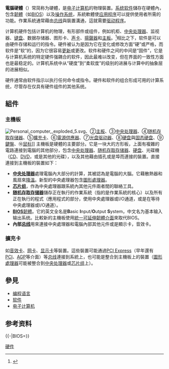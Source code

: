 {{noteTA|G1=IT}}
{{各地中文名
|cn=计算机硬件
|tw=電腦硬體
|hk=電腦硬件
}}
'''電腦硬體'''（{{lang-en|computer hardware}}）常简称为硬體，是[[电子计算机|电子计算机]]的物理裝置。[[系统软件|系统软件]]儲存在硬體內，包含[[韌體|韌體]]（如[[BIOS|BIOS]]）以及[[操作系统|操作系统]]，系統軟體使[[应用程序|应用程序]]可以提供使用者所需的功能。作業系統通常藉由[[总线|总线]]與裝置溝通，這就需要[[驱动程序|驱动程序]]。

计算机硬件包括计算机的物理，有形部件或组件，例如机柜、[[中央处理器|中央处理器]]、监视器、[[电脑键盘|键盘]]、数据存储器、图形卡、[[声卡|声卡]]、[[揚聲器|揚聲器]]和[[主板|主板]]。<ref>{{cite web |title=Parts of computer |url=http://windows.microsoft.com/en-us/windows-vista/parts-of-a-computer |publisher=Microsoft |accessdate=2013-12-05 |dead-url=no |archiveurl=https://web.archive.org/web/20131127145607/http://windows.microsoft.com/en-US/windows-vista/Parts-of-a-computer |archivedate=2013-11-27 }}</ref>相比之下，软件是可以由硬件存储和运行的指令。硬件被认为是因为它在变化或修改方面“硬”或严格，而软件是“软”的，因为它很容易[[更新|更新]]或更改。软件和硬件之间的中间是“固件”，它是与计算机系统的特定硬件强耦合的软件，因此最难以改变，但在界面的一致性方面也是最稳定的。计算机系统中从“硬度”到“柔软度”的级别的进展与计算中的抽象层的进展相似。

硬件通常由软件指示以执行任何命令或指令。硬件和软件的组合形成可用的计算系统，尽管存在仅具有硬件组件的其他系统。

==組件==
{{Expand section||time=2019-02-07T17:54:12+00:00}}
===主機板===
{{Main|主板}}
[[File:Personal_computer,_exploded_5.svg|thumb]]、②[[主板|主板]]、③[[中央处理器|中央处理器]]、④[[随机存取存储器|随机存取存储器]]、⑤[[擴充卡|擴充卡]]、⑥[[变压器|電源供應器]]、⑦[[光盘驱动器|光盘驱动器]]、⑧[[硬盘|硬盘]]與[[固态硬盘|固态硬盘]]、⑨[[电脑键盘|鍵盤]]、⑩[[鼠标|鼠标]]]]
主機板是硬體的主要部分。它是一块大的方形板，上面有複雜的電路連接到電腦的其他部分，包含[[中央处理器|中央处理器]]、[[随机存取存储器|随机存取存储器]]、[[硬盘|硬盘]]、光碟機（[[CD|CD]]、[[DVD|DVD]]，或是其他的光碟），以及其他藉由插孔或是埠而連接的裝置。直接連接到主機板的裝置如下：
* '''[[中央处理器|中央处理器]]'''處理電腦內大部分的計算，其被認為是電腦的大腦。它藉散熱器和風扇來[[電腦硬體冷卻|降溫]]。新型的中央處理器包含[[圖形處理器|圖形處理器]]。
* '''[[芯片组|芯片组]]'''，作為中央處理器跟系統內其他元件兩者間的聯絡工具。
* '''[[随机存取存储器|随机存取存储器]]'''儲存正在執行的作業系統（指的是作業系統的核心）以及所有正在執行的程式（應用程式的部分，使用中央處理器或I/O通道，或是在等待中央處理器或I/O通道）。
* '''[[BIOS|BIOS]]'''[[韌體|韌體]]。它的英文全名是'''B'''asic '''I'''nput/'''O'''utput '''S'''ystem，中文名为基本输入输出系统。比較新的主機板使用[[統一可延伸韌體介面|統一可延伸韌體介面]]來取代BIOS。
* '''內部[[总线|总线]]'''用來連接中央處理器和電腦內部其他元件或是顯示卡，音效卡。

=== 擴充卡 ===
如[[音效卡|音效卡]]、[[网卡|网卡]]、[[显示卡|显示卡]]等裝置。這些裝置可能通過[[PCI_Express|PCI Express]]（早年還有[[外设组件互连标准|PCI]]、[[AGP|AGP]]等介面）等[[总线|总线]]連接到系統上，也可能是整合到主機板上的裝置（[[圖形處理器|圖形處理器]]可能被整合到[[中央处理器|中央处理器]]或[[芯片组|芯片组]]上）。

== 參見 ==
* [[编程语言|编程语言]]
* [[软件|软件]]
* [[电子计算机|电子计算机]]

== 参考资料 ==
{{Reflist}}

{{-|BIOS=}}
{{电脑基本部件}}

[[Category:硬件|]]